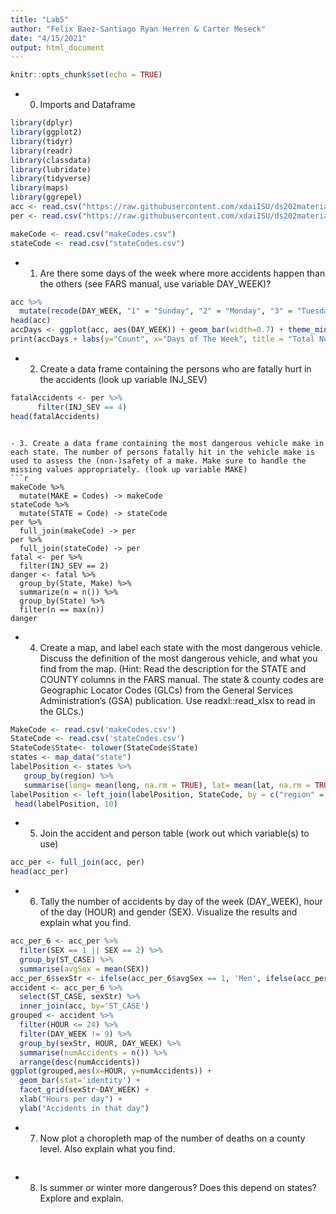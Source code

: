 ```yaml
---
title: "Lab5"
author: "Felix Baez-Santiago Ryan Herren & Carter Meseck"
date: "4/15/2021"
output: html_document
---
```


```r
knitr::opts_chunk$set(echo = TRUE)
```

- 0. Imports and Dataframe
```r
library(dplyr)
library(ggplot2)
library(tidyr)
library(readr)
library(classdata)
library(lubridate)
library(tidyverse)
library(maps)
library(ggrepel)
acc <- read.csv("https://raw.githubusercontent.com/xdaiISU/ds202materials/master/hwlabs/fars2017/accident.csv", stringsAsFactors = FALSE)
per <- read.csv("https://raw.githubusercontent.com/xdaiISU/ds202materials/master/hwlabs/fars2017/person.csv", stringsAsFactors = FALSE)

makeCode <- read.csv("makeCodes.csv")
stateCode <- read.csv("stateCodes.csv")
```
- 1. Are there some days of the week where more accidents happen than the others (see FARS manual, use variable DAY_WEEK)?
```r
acc %>%
  mutate(recode(DAY_WEEK, "1" = "Sunday", "2" = "Monday", "3" = "Tuesday", "4" = "Wednesday", "5" = "Thursday", "6" = "Friday", "7"  = "Saturday")) -> mutAcc
head(acc)
accDays <- ggplot(acc, aes(DAY_WEEK)) + geom_bar(width=0.7) + theme_minimal()
print(accDays + labs(y="Count", x="Days of The Week", title = "Total Number of Accidents on each day of the Week"))
```

- 2. Create a data frame containing the persons who are fatally hurt in the accidents (look up variable INJ_SEV)
```r
fatalAccidents <- per %>%
      filter(INJ_SEV == 4)
head(fatalAccidents)
```

```

- 3. Create a data frame containing the most dangerous vehicle make in each state. The number of persons fatally hit in the vehicle make is used to assess the (non-)safety of a make. Make sure to handle the missing values appropriately. (look up variable MAKE)
```r
makeCode %>%
  mutate(MAKE = Codes) -> makeCode
stateCode %>%
  mutate(STATE = Code) -> stateCode
per %>%
  full_join(makeCode) -> per
per %>%
  full_join(stateCode) -> per
fatal <- per %>%
  filter(INJ_SEV == 2)
danger <- fatal %>%
  group_by(State, Make) %>%
  summarize(n = n()) %>%
  group_by(State) %>%
  filter(n == max(n))
danger
```

- 4. Create a map, and label each state with the most dangerous vehicle. Discuss the definition of the most dangerous vehicle, and what you find from the map. (Hint: Read the description for the STATE and COUNTY columns in the FARS manual. The state & county codes are Geographic Locator Codes (GLCs) from the General Services Administration’s (GSA) publication. Use readxl::read_xlsx to read in the GLCs.)
```r
MakeCode <- read.csv('makeCodes.csv')
StateCode <- read.csv('stateCodes.csv')
StateCode$State<- tolower(StateCode$State)
states <- map_data("state")
labelPosition <- states %>%
   group_by(region) %>%
   summarise(long= mean(long, na.rm = TRUE), lat= mean(lat, na.rm = TRUE))
labelPosition <- left_join(labelPosition, StateCode, by = c("region" = "State"))
 head(labelPosition, 10)
```
- 5. Join the accident and person table (work out which variable(s) to use)
```r
acc_per <- full_join(acc, per)
head(acc_per)
```

- 6. Tally the number of accidents by day of the week (DAY_WEEK), hour of the day (HOUR) and gender (SEX). Visualize the results and explain what you find.
```r
acc_per_6 <- acc_per %>%
  filter(SEX == 1 || SEX == 2) %>%
  group_by(ST_CASE) %>%
  summarise(avgSex = mean(SEX))
acc_per_6$sexStr <- ifelse(acc_per_6$avgSex == 1, 'Men', ifelse(acc_per_6$avgSex == 2, 'Women', 'Both'))
accident <- acc_per_6 %>%
  select(ST_CASE, sexStr) %>%
  inner_join(acc, by='ST_CASE')
grouped <- accident %>%
  filter(HOUR <= 24) %>%
  filter(DAY_WEEK != 9) %>%
  group_by(sexStr, HOUR, DAY_WEEK) %>%
  summarise(numAccidents = n()) %>%
  arrange(desc(numAccidents))
ggplot(grouped,aes(x=HOUR, y=numAccidents)) + 
  geom_bar(stat='identity') + 
  facet_grid(sexStr~DAY_WEEK) + 
  xlab("Hours per day") + 
  ylab("Accidents in that day")


```

- 7. Now plot a choropleth map of the number of deaths on a county level. Also explain what you find.
```r


```

- 8. Is summer or winter more dangerous? Does this depend on states? Explore and explain.
```r


```
